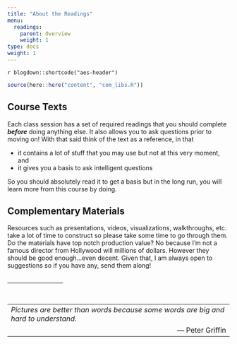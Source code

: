 ```yaml
---
title: "About the Readings"
menu:
  readings:
    parent: Overview
    weight: 1
type: docs
weight: 1
---
```


`r blogdown::shortcode("aes-header")`

```r
source(here::here("content", "com_libs.R"))
```


## Course Texts
Each class session has a set of required readings that you should complete ***before*** doing anything else. It also allows you to ask questions prior to moving on! With that said think of the text as a reference, in that

- it contains a lot of stuff that you may use but not at this very moment, and
- it gives you a basis to ask intelligent questions

So you should absolutely read it to get a basis but in the long run, you will learn more from this course by doing.

## Complementary Materials 
Resources such as presentations, videos, visualizations, walkthroughs, etc. take a lot of time to construct so please take some time to go through them. Do the materials have top notch production value? No because I'm not a famous director from Hollywood will millions of dollars. However they should be good enough...even decent. Given that, I am always open to suggestions so if you have any, send them along!
<br>
<br>
<hr style="width:25%">
<br>
<table>
  <tr>
    <td><i>Pictures are better than words because some words are big and hard to understand.</i></td>
  </tr>
  <tr>
    <td align='right'>&#8212; Peter Griffin</td>
  </tr>
</table>
